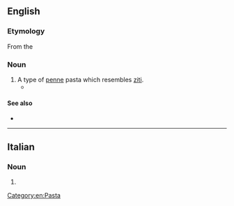 ==English==

===Etymology===

From the {{etyl|it|en}}

===Noun===
{{en-noun|-}}

# A type of [[penne]] pasta which resembles [[ziti]].
#* {{quote-news|1988|May 27|Barbara W. Siebel|Tina and Rosie's Farewell|Chicago Reader|url=https://securesite.chireader.com/cgi-bin/Archive/abridged2.bat?path=1988/880527/LETTERS/SIEBEL
|passage=My husband provided the keg of beer and Tina made huge bowls of '''mostaccioli''' (not lasagna, never in ten years lasagna!). }}

====See also====
* {{pedialite|Penne pasta}}

[[Category:en:Pasta]]

----

==Italian==

===Noun===
{{head|it|plural}} {{m}}

# {{plural of|mostacciolo|lang=it|nocat=1}}
